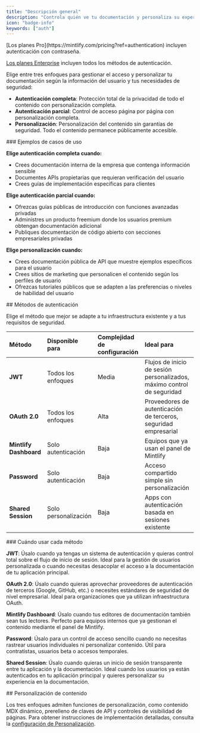 ```yaml
---
title: "Descripción general"
description: "Controla quién ve tu documentación y personaliza su experiencia"
icon: "badge-info"
keywords: ["auth"]
---
```


<Info>
  [Los planes Pro](https://mintlify.com/pricing?ref=authentication) incluyen autenticación con contraseña.

  [Los planes Enterprise](https://mintlify.com/pricing?ref=authentication) incluyen todos los métodos de autenticación.
</Info>

Elige entre tres enfoques para gestionar el acceso y personalizar tu documentación según la información del usuario y tus necesidades de seguridad:

* **Autenticación completa**: Protección total de la privacidad de todo el contenido con personalización completa.
* **Autenticación parcial**: Control de acceso página por página con personalización completa.
* **Personalización**: Personalización del contenido sin garantías de seguridad. Todo el contenido permanece públicamente accesible.

<div id="use-case-examples">
  ### Ejemplos de casos de uso
</div>

**Elige autenticación completa cuando:**

* Crees documentación interna de la empresa que contenga información sensible
* Documentes APIs propietarias que requieran verificación del usuario
* Crees guías de implementación específicas para clientes

**Elige autenticación parcial cuando:**

* Ofrezcas guías públicas de introducción con funciones avanzadas privadas
* Administres un producto freemium donde los usuarios premium obtengan documentación adicional
* Publiques documentación de código abierto con secciones empresariales privadas

**Elige personalización cuando:**

* Crees documentación pública de API que muestre ejemplos específicos para el usuario
* Crees sitios de marketing que personalicen el contenido según los perfiles de usuario
* Ofrezcas tutoriales públicos que se adapten a las preferencias o niveles de habilidad del usuario

<div id="handshake-methods">
  ## Métodos de autenticación
</div>

Elige el método que mejor se adapte a tu infraestructura existente y a tus requisitos de seguridad.

| Método | Disponible para | Complejidad de configuración | Ideal para |
|:-------|:--------------|:-----------------|:----------|
| **JWT** | Todos los enfoques | Media | Flujos de inicio de sesión personalizados, máximo control de seguridad |
| **OAuth 2.0** | Todos los enfoques | Alta | Proveedores de autenticación de terceros, seguridad empresarial |
| **Mintlify Dashboard** | Solo autenticación | Baja | Equipos que ya usan el panel de Mintlify |
| **Password** | Solo autenticación | Baja | Acceso compartido simple sin personalización |
| **Shared Session** | Solo personalización | Baja | Apps con autenticación basada en sesiones existente |

<div id="when-to-use-each-method">
  ### Cuándo usar cada método
</div>

**JWT**: Úsalo cuando ya tengas un sistema de autenticación y quieras control total sobre el flujo de inicio de sesión. Ideal para la gestión de usuarios personalizada o cuando necesitas desacoplar el acceso a la documentación de tu aplicación principal.

**OAuth 2.0**: Úsalo cuando quieras aprovechar proveedores de autenticación de terceros (Google, GitHub, etc.) o necesites estándares de seguridad de nivel empresarial. Ideal para organizaciones que ya utilizan infraestructura OAuth.

**Mintlify Dashboard**: Úsalo cuando tus editores de documentación también sean tus lectores. Perfecto para equipos internos que ya gestionan el contenido mediante el panel de Mintlify.

**Password**: Úsalo para un control de acceso sencillo cuando no necesitas rastrear usuarios individuales ni personalizar contenido. Útil para contratistas, usuarios beta o accesos temporales.

**Shared Session**: Úsalo cuando quieras un inicio de sesión transparente entre tu aplicación y la documentación. Ideal cuando los usuarios ya están autenticados en tu aplicación principal y quieres personalizar su experiencia en la documentación.

<div id="content-customization">
  ## Personalización de contenido
</div>

Los tres enfoques admiten funciones de personalización, como contenido MDX dinámico, prerelleno de claves de API y controles de visibilidad de páginas. Para obtener instrucciones de implementación detalladas, consulta la [configuración de Personalización](/es/authentication-personalization/personalization-setup).
